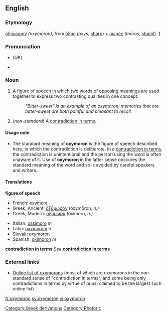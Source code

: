 ==English==

{{wikipedia}}

===Etymology===
{{Gr.}} [[ὀξύμωρον]] ''(oxymōron),'' from [[ὀξύς]] ''(oxys,'' [[sharp]]) + [[μωρός]] ''(mōros'', [[stupid]]).  [http://www.perseus.tufts.edu/cgi-bin/ptext?doc=Perseus%3Atext%3A1999.04.0057%3Aentry%3D%2374333]

===Pronunciation===
*{{IPA|/ɒksɪˈmɔ:rɒn/}} (''UK'')
*{{audio|en-us-oxymoron.ogg|Audio (US)}}

===Noun===
{{en-noun|''classical plural:'' '''[[oxymora]]''', ''Anglicized plural:'' '''[[oxymorons]]'''}}

# A [[figure of speech]] in which two words of opposing meanings are used together to express two contrasting qualities in one concept.
#:''"Bitter-sweet" is an example of an oxymoron; memories that are bitter-sweet are both painful and pleasant to recall.''
# (''non-standard'') A [[contradiction in terms]].

====Usage note====
{{unreferenced}}
*The standard meaning of '''oxymoron''' is the figure of speech described here, in which the contradiction is deliberate.  In a [[contradiction in terms]], the contradiction is unintentional and the person using the word is often unaware of it.  Use of '''oxymoron''' in the latter sense obscures the standard meaning of the word and so is avoided by careful speakers and writers.

====Translations====
'''figure of speech'''
{{top}}
* French: [[oxymore]]
* Greek, Ancient: [[ὀξύμωρον]] (oxymōron, ''n.)''
* Greek, Modern: [[οξύμωρο]] (oxímoro, ''n.)''
{{mid}}
* Italian: [[ossimoro]] ''m''
* Latin: [[oxymorum]] ''n''
* Slovak: [[oxymorón]] {{m}}
* Spanish: [[oxímoron]] ''m''
{{bottom}}

'''contradiction in terms'''
''See'' '''[[contradiction in terms]]'''

===External links===
*[http://www.oxymoronlist.com Online list of oxymorons] (most of which are oxymorons in the non-standard sense of "contradiction in terms", and some being only contradictions in terms by virtue of puns; claimed to be the largest such online list)

[[Category:Greek derivations]]
[[Category:Rhetoric]]

[[fr:oxymoron]]
[[sv:oxymoron]]
[[vi:oxymoron]]